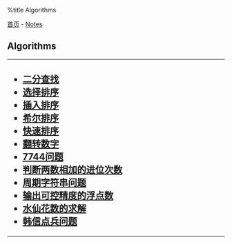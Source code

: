 %title Algorithms

[[../../index|首页]] - [[../index|Notes]]
==Algorithms==
----
<h2>
* [[binary_search|二分查找]]
* [[select_sort|选择排序]]
* [[insert_sort|插入排序]]
* [[shell_sort|希尔排序]]
* [[quick_sort|快速排序]]
* [[reverse_numer|翻转数字]]
* [[7744|7744问题]]
* [[carry_number|判断两数相加的进位次数]]
* [[cycle_string|周期字符串问题]]
* [[float_number|输出可控精度的浮点数]]
* [[flower_numbers|水仙花数的求解]]
* [[soldiers|韩信点兵问题]]
</h2>
----

